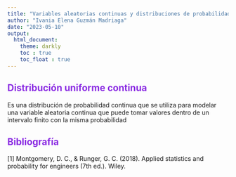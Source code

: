```yaml
---
title: "Variables aleatorias continuas y distribuciones de probabilidad parte 2"
author: "Ivania Elena Guzmán Madriaga"
date: "2023-05-10"
output: 
  html_document: 
    theme: darkly
    toc : true
    toc_float : true
---
```

<style>
  h1, h2, h3, h4, h5, h6 {
    color: blueviolet;
  }
</style>

## Distribución uniforme continua

Es una distribución de probabilidad continua que se utiliza para modelar una variable aleatoria continua que puede tomar valores dentro de un intervalo finito con la misma probabilidad



































## Bibliografía
  [1] Montgomery, D. C., & Runger, G. C. (2018). Applied statistics and probability for engineers (7th ed.). Wiley.
